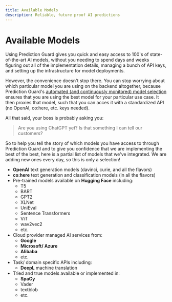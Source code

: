 ```yaml
---
title: Available Models
description: Reliable, future proof AI predictions
---
```


# Available Models

Using Prediction Guard gives you quick and easy access to 100's of state-of-the-art AI models, without you needing to spend
days and weeks figuring out all of the implementation details, managing a bunch of API keys, and setting up the infrastructure
for model deployments. 

However, the convenience doesn't stop there. You can stop worrying about which particular model you are using on the backend 
altogether, because Prediction Guard's [automated (and continuously monitored) model selection](/#3-create-your-first-proxy-inference-endpoint) ensures that you are 
using the best model for your particular use case. It then proxies that model, such that you can acces it with 
a standardized API (no OpenAI, co:here, etc. keys needed).  

All that said, your boss is probably asking you: 

> Are you using ChatGPT yet? Is that something I can tell our customers?

So to help you tell the story of which models you have access to through Prediction Guard and to give you confidence that
we are implementing the best of the best, here is a partial list of models that we've integrated. We are adding new ones
every day, so this is only a selection!

- **OpenAI** text generation models (davinci, curie, and all the flavors)
- **co:here** text generation and classification models (in all the flavors)
- Pre-trained models available on **Hugging Face** including:
    - T5
    - BART
    - GPT2
    - XLNet
    - UniEval
    - Sentence Transformers
    - ViT
    - wav2vec2
    - etc.
- Cloud provider managed AI services from:
    - **Google**
    - **Microsoft/ Azure**
    - **Alibaba**
    - etc.
- Task/ domain specific APIs including:
    - **DeepL** machine translation
- Tried and true models available or implemented in:
    - **SpaCy**
    - Vader
    - textblob
    - etc.
